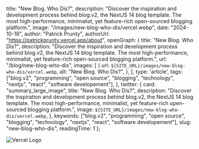 
  title: "New Blog. Who Dis?",
  description: "Discover the inspiration and development process behind blog.v2, the NextJS 14 blog template. The most high-performance, minimalist, yet feature-rich open-sourced blogging platform.",
  image: "/images/new-blog-who-dis/vercel.webp",
  date: "2024-10-18",
  author: "Patrick Prunty",
  authorUrl: "https://patrickprunty.vercel.app/about",
  openGraph: {
    title: "New Blog. Who Dis?",
    description: "Discover the inspiration and development process behind blog.v2, the NextJS 14 blog template. The most high-performance, minimalist, yet feature-rich open-sourced blogging platform.",
    url: "/blog/new-blog-who-dis",
    images: [
      {
        url: `${SITE_URL}/images/new-blog-who-dis/vercel.webp`,
        alt: "New Blog. Who Dis?",
      },
    ],
    type: 'article',
    tags: ["blog.v2", "programming", "open source", "blogging", "technology", "nextjs", "react", "software developement"],
  },
  twitter: {
    card: "summary_large_image",
    title: "New Blog. Who Dis?",
    description: "Discover the inspiration and development process behind blog.v2, the NextJS 14 blog template. The most high-performance, minimalist, yet feature-rich open-sourced blogging platform.",
    image: `${SITE_URL}/images/new-blog-who-dis/vercel.webp`,
  },
  keywords: ["blog.v2", "programming", "open source", "blogging", "technology", "nextjs", "react", "software developement"],
  slug: "new-blog-who-dis",
  readingTime: 1
};

![Vercel Logo](/images/new-blog-who-dis/vercel.webp)
